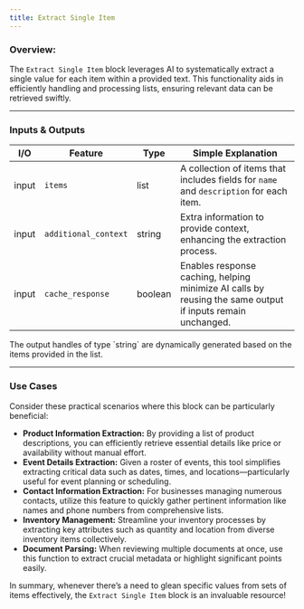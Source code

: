 ```yaml
---
title: Extract Single Item
---
```


### **Overview:**

The `Extract Single Item` block leverages AI to systematically extract a single value for each item within a provided text. This functionality aids in efficiently handling and processing lists, ensuring relevant data can be retrieved swiftly.

---

### Inputs & Outputs

| I/O   | Feature              | Type    | Simple Explanation                                                                                         |
| ----- | -------------------- | ------- | ---------------------------------------------------------------------------------------------------------- |
| input | `items`              | list    | A collection of items that includes fields for `name` and `description` for each item.                     |
| input | `additional_context` | string  | Extra information to provide context, enhancing the extraction process.                                    |
| input | `cache_response`     | boolean | Enables response caching, helping minimize AI calls by reusing the same output if inputs remain unchanged. |

<Note>
  The output handles of type `string` are dynamically generated based on the
  items provided in the list.
</Note>

---

### Use Cases

Consider these practical scenarios where this block can be particularly beneficial:

- **Product Information Extraction:** By providing a list of product descriptions, you can efficiently retrieve essential details like price or availability without manual effort.
- **Event Details Extraction:** Given a roster of events, this tool simplifies extracting critical data such as dates, times, and locations—particularly useful for event planning or scheduling.
- **Contact Information Extraction:** For businesses managing numerous contacts, utilize this feature to quickly gather pertinent information like names and phone numbers from comprehensive lists.
- **Inventory Management:** Streamline your inventory processes by extracting key attributes such as quantity and location from diverse inventory items collectively.
- **Document Parsing:** When reviewing multiple documents at once, use this function to extract crucial metadata or highlight significant points easily.

In summary, whenever there’s a need to glean specific values from sets of items effectively, the `Extract Single Item` block is an invaluable resource!
